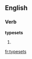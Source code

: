 
==English==

===Verb===
'''typesets'''

# {{third-person singular of|[[typeset]]}}

[[fr:typesets]]